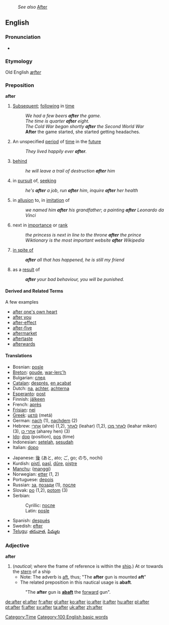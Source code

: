 :''See also'' [[After]]
==English==

{{rank|over|know|much|95|after|first|down|good}}

===Pronunciation===
*{{audio|en-us-after.ogg|Audio (US)}}
===Etymology===
Old English ''[[æfter]]''
===Preposition===
'''after'''
#[[Subsequent]]; [[following]] in [[time]]
#:''We had a few beers '''after''' the game.''
#:''The time is quarter '''after''' eight.''
#:''The Cold War began shortly '''after''' the Second World War''
#:'''After''' the game started, she started getting headaches.
#An unspecified [[period]] of [[time]] in the [[future]]
#:''They lived happily ever '''after'''.''
#[[behind]]
#:''he will leave a trail of destruction '''after''' him''
#in [[pursuit]] of, [[seeking]]
#:''he's '''after''' a job'', ''run '''after''' him'', ''inquire '''after''' her health''
#in [[allusion]] to, in [[imitation]] of
#:''we named him '''after''' his grandfather''; ''a painting '''after''' Leonardo da Vinci''
#next in [[importance]] or [[rank]]
#:''the princess is next in line to the throne '''after''' the prince''
#:''Wiktionary is the most important website '''after''' Wikipedia''
#[[in spite of]]
#:'''''after''' all that has happened, he is still my friend''
#as a [[result]] of 
#:'''''after''' your bad behaviour, you will be punished.''

====Derived and Related Terms====
A few examples
*[[after one's own heart]]
*[[after you]]
*[[after-effect]]
*[[after-five]]
*[[aftermarket]]
*[[aftertaste]]
*[[afterwards]]

====Translations====
{{top}}
*Bosnian: [[posle]]
*[[Breton]]: [[goude]], [[war-lerc'h]]
*Bulgarian: [[след]]
*[[Catalan]]: [[després]], [[en acabat]]
*Dutch: [[na]], [[achter]], [[achterna]]
*[[Esperanto]]: [[post]]
*Finnish: [[jälkeen]]
*French: [[après]]
*[[Frisian]]: [[nei]]
*[[Greek]]: [[μετά]] (metá) 
*German: [[nach]] (1), [[nachdem]] (2)
*Hebrew: [[אחרי]] (ahre) (1,2), [[לאחר]] (leahar) (1,2), [[לאחר מכן]] (leahar miken) (3), [[אחרי כן]] (aharey hen) (3)
*[[Ido]]: [[dop]] (position), [[pos]] (time)
*Indonesian: [[setelah]], [[sesudah]]
*Italian: [[dopo]]
{{mid}}
*Japanese: [[後]] (あと, ato; ご, go; のち, nochi)
*Kurdish: [[piştî]], [[paşî]], [[dûre]], [[piştre]]
*[[Manchu]]: ([[manggi]])
*Norwegian: [[etter]] (1, 2)
*Portuguese: [[depois]]
*Russian: [[за]], [[позади]] (1), [[после]]
*Slovak: [[po]] (1,2), [[potom]] (3)
*Serbian:
*:Cyrillic: [[после#Serbian|после]]
*:Latin: [[posle#Serbian|posle]]
*Spanish: [[después]]
*Swedish: [[efter]]
*[[Telugu]]: [[తరువాత]], [[పిమ్మట]]
{{bottom}}

===Adjective===
'''after'''
#(''nautical''; where the frame of reference is within the [[ship]].) At or towards the [[stern]] of a ship 
#*Note: The adverb is [[aft]], thus; "The '''after''' gun is mounted '''aft'''"
#*The related preposition in this nautical usage is '''abaft'''. 
#:"The '''after''' gun is '''[[abaft]]''' the [[forward]] gun".


[[Category:Time]]
[[Category:100 English basic words]]

[[de:after]]
[[el:after]]
[[fr:after]]
[[gl:after]]
[[ko:after]]
[[io:after]]
[[it:after]]
[[hu:after]]
[[pl:after]]
[[pt:after]]
[[fi:after]]
[[sv:after]]
[[ta:after]]
[[uk:after]]
[[zh:after]]